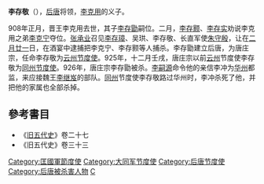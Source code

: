 '''李存敬'''（{{bd|9世纪||926年||catIdx=L}}），[[后唐|后唐]]将领，[[李克用|李克用]]的义子。

908年正月，晋王李克用去世，其子[[唐庄宗|李存勖]]嗣位。二月，[[李存颢|李存颢]]、[[李存实|李存实]]劝说李克用之弟[[李克寧_(五代)|李克宁]]夺位。[[张承业_(五代)|张承业]]召见[[李存璋|李存璋]]、吴珙、李存敬、长直军使[[朱守殷|朱守殷]]，让在[[二月廿一|二月廿一]]日，在酒宴中逮捕把李克宁、李存颢等人捕杀。李存勖建立后唐，为唐庄宗，任命李存敬为[[大同军节度使|云州节度使]]。925年，十二月壬戌，唐庄宗以前[[云州_(贞观)|云州]]节度使李存敬为[[同州节度使|同州节度使]]。926年，唐庄宗李存勖被杀。[[唐明宗|李嗣源]]命令他的亲信李冲为[[华州_(华县)|华州]]都监，来应接魏王[[李继岌|李继岌]]的部队。[[同州|同州]]节度使李存敬路过华州时，李冲杀死了他，并把他的家属也全部杀掉。

==參考書目==
*《[[旧五代史|旧五代史]]》卷二十七
*《旧五代史》卷三十三
{{DEFAULTSORT:L}}
[[Category:匡國軍節度使|Category:匡國軍節度使]]
[[Category:大同军节度使|Category:大同军节度使]]
[[Category:后唐节度使|Category:后唐节度使]]
[[Category:后唐被杀害人物|Category:后唐被杀害人物]]
[[Category:李姓|C]]